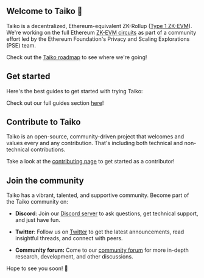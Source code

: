 
## Welcome to Taiko 🥁

Taiko is a decentralized, Ethereum-equivalent ZK-Rollup ([Type 1 ZK-EVM](https://mirror.xyz/labs.taiko.eth/w7NSKDeKfJoEy0p89I9feixKfdK-20JgWF9HZzxfeBo)). We're working on the full Ethereum [ZK-EVM circuits](https://github.com/privacy-scaling-explorations/zkevm-circuits) as part of a community effort led by the Ethereum Foundation's Privacy and Scaling Explorations (PSE) team.

Check out the [Taiko roadmap](/images/roadmaps/taiko-roadmap.png) to see where we're going!

## Get started

Here's the best guides to get started with trying Taiko:

<Cards>
  <Card title="Deploy a contract" href="/docs/guides/build-on-taiko/deploy-a-contract" />
  <Card title="Run a Taiko node" href="/docs/guides/run-a-node/run-a-node" />
</Cards>

Check out our full guides section [here](/docs/guides)!

## Contribute to Taiko

Taiko is an open-source, community-driven project that welcomes and values every and any contribution. That's including both technical and non-technical contributions.

Take a look at the [contributing page](https://github.com/taikoxyz/taiko-mono/contribute) to get started as a contributor!

## Join the community

Taiko has a vibrant, talented, and supportive community. Become part of the Taiko community on:

- **Discord**: Join our [Discord server](https://discord.gg/taikoxyz) to ask questions, get technical support, and just have fun.

- **Twitter**: Follow us on [Twitter](https://twitter.com/taikoxyz) to get the latest announcements, read insightful threads, and connect with peers.

- **Community forum:** Come to our [community forum](https://community.taiko.xyz/) for more in-depth research, development, and other discussions.

Hope to see you soon! 🫶
